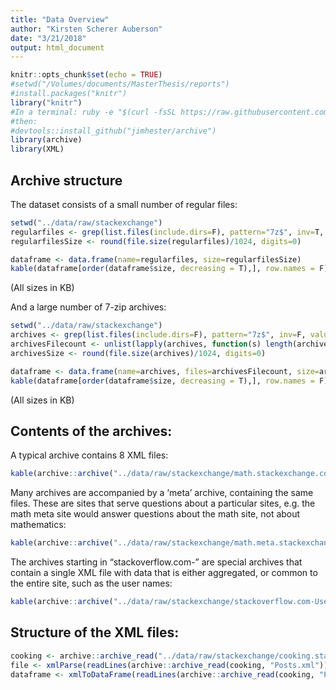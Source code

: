```yaml
---
title: "Data Overview"
author: "Kirsten Scherer Auberson"
date: "3/21/2018"
output: html_document
---
```


```r
knitr::opts_chunk$set(echo = TRUE)
#setwd("/Volumes/documents/MasterThesis/reports")
#install.packages("knitr")
library("knitr")
#In a terminal: ruby -e "$(curl -fsSL https://raw.githubusercontent.com/Homebrew/install/master/install)" < /dev/null 2> /dev/null
#then:
#devtools::install_github("jimhester/archive")
library(archive)
library(XML)
```

## Archive structure

The dataset consists of a small number of regular files:
```r
setwd("../data/raw/stackexchange")
regularfiles <- grep(list.files(include.dirs=F), pattern="7z$", inv=T, value=T)
regularfilesSize <- round(file.size(regularfiles)/1024, digits=0)

dataframe <- data.frame(name=regularfiles, size=regularfilesSize)
kable(dataframe[order(dataframe$size, decreasing = T),], row.names = F)
```

(All sizes in KB)

And a large number of 7-zip archives:
```r
setwd("../data/raw/stackexchange")
archives <- grep(list.files(include.dirs=F), pattern="7z$", inv=F, value=T)
archivesFilecount <- unlist(lapply(archives, function(s) length(archive::archive(s)$path)))
archivesSize <- round(file.size(archives)/1024, digits=0)

dataframe <- data.frame(name=archives, files=archivesFilecount, size=archivesSize)
kable(dataframe[order(dataframe$size, decreasing = T),], row.names = F)
```

(All sizes in KB)

## Contents of the archives:

A typical archive contains 8 XML files:
```r
kable(archive::archive("../data/raw/stackexchange/math.stackexchange.com.7z"))
```

Many archives are accompanied by a 'meta' archive, containing the same files. These are sites that serve questions about a particular sites, e.g. the math meta site would answer questions about the math site, not about mathematics:
```r
kable(archive::archive("../data/raw/stackexchange/math.meta.stackexchange.com.7z"))
```

The archives starting in "stackoverflow.com-" are special archives that contain a single XML file with data that is either aggregated, or common to the entire site, such as the user names: 
```r
kable(archive::archive("../data/raw/stackexchange/stackoverflow.com-Users.7z"))
```

## Structure of the XML files:

```r
cooking <- archive::archive_read("../data/raw/stackexchange/cooking.stackexchange.com.7z")
file <- xmlParse(readLines(archive::archive_read(cooking, "Posts.xml")), options = HUGE)
dataframe <- xmlToDataFrame(readLines(archive::archive_read(cooking, "Posts.xml")))

```